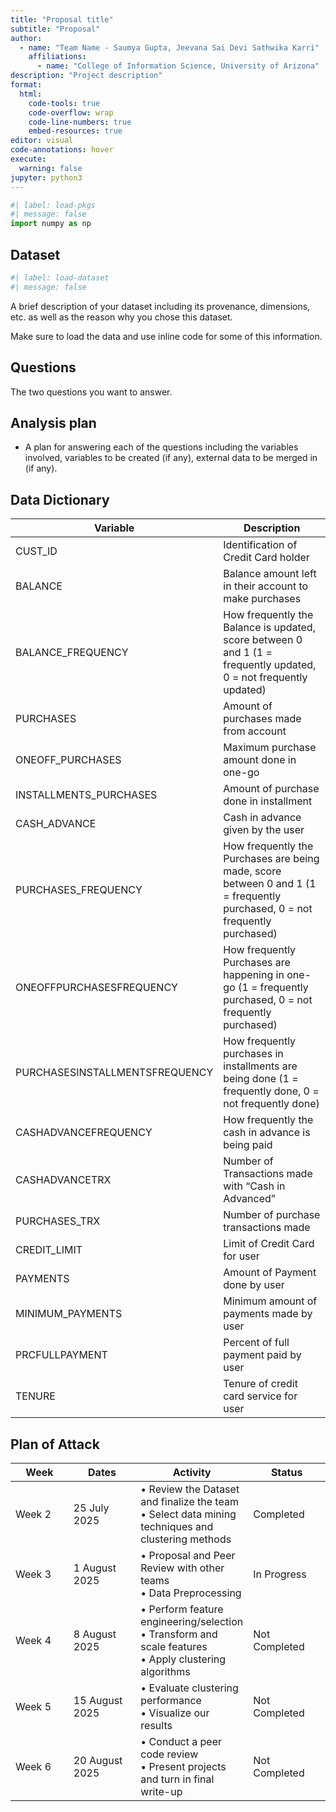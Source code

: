 ```yaml
---
title: "Proposal title"
subtitle: "Proposal"
author: 
  - name: "Team Name - Saumya Gupta, Jeevana Sai Devi Sathwika Karri"
    affiliations:
      - name: "College of Information Science, University of Arizona"
description: "Project description"
format:
  html:
    code-tools: true
    code-overflow: wrap
    code-line-numbers: true
    embed-resources: true
editor: visual
code-annotations: hover
execute:
  warning: false
jupyter: python3
---
```


```python
#| label: load-pkgs
#| message: false
import numpy as np
```

## Dataset

```python
#| label: load-dataset
#| message: false
```

A brief description of your dataset including its provenance, dimensions, etc. as well as the reason why you chose this dataset.

Make sure to load the data and use inline code for some of this information.

## Questions

The two questions you want to answer.

## Analysis plan

-   A plan for answering each of the questions including the variables involved, variables to be created (if any), external data to be merged in (if any).

## Data Dictionary

| Variable | Description |
|----------|-------------|
| CUST_ID | Identification of Credit Card holder |
| BALANCE | Balance amount left in their account to make purchases |
| BALANCE_FREQUENCY | How frequently the Balance is updated, score between 0 and 1 (1 = frequently updated, 0 = not frequently updated) |
| PURCHASES | Amount of purchases made from account |
| ONEOFF_PURCHASES | Maximum purchase amount done in one-go |
| INSTALLMENTS_PURCHASES | Amount of purchase done in installment |
| CASH_ADVANCE | Cash in advance given by the user |
| PURCHASES_FREQUENCY | How frequently the Purchases are being made, score between 0 and 1 (1 = frequently purchased, 0 = not frequently purchased) |
| ONEOFFPURCHASESFREQUENCY | How frequently Purchases are happening in one-go (1 = frequently purchased, 0 = not frequently purchased) |
| PURCHASESINSTALLMENTSFREQUENCY | How frequently purchases in installments are being done (1 = frequently done, 0 = not frequently done) |
| CASHADVANCEFREQUENCY | How frequently the cash in advance is being paid |
| CASHADVANCETRX | Number of Transactions made with "Cash in Advanced" |
| PURCHASES_TRX | Number of purchase transactions made |
| CREDIT_LIMIT | Limit of Credit Card for user |
| PAYMENTS | Amount of Payment done by user |
| MINIMUM_PAYMENTS | Minimum amount of payments made by user |
| PRCFULLPAYMENT | Percent of full payment paid by user |
| TENURE | Tenure of credit card service for user |


## Plan of Attack

| Week | Dates | Activity | Status |
|------|-------|----------|--------|
| Week 2 | 25 July 2025 | • Review the Dataset and finalize the team<br>• Select data mining techniques and clustering methods | Completed |
| Week 3 | 1 August 2025 | • Proposal and Peer Review with other teams<br>• Data Preprocessing | In Progress |
| Week 4 | 8 August 2025 | • Perform feature engineering/selection<br>• Transform and scale features<br>• Apply clustering algorithms | Not Completed |
| Week 5 | 15 August 2025 | • Evaluate clustering performance<br>• Visualize our results | Not Completed |
| Week 6 | 20 August 2025 | • Conduct a peer code review<br>• Present projects and turn in final write-up | Not Completed |

